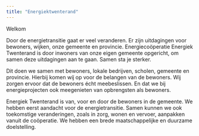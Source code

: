 ```yaml
---
title: "Energiektwenterand"
---
```


Welkom

Door de energietransitie gaat er veel veranderen. Er zijn uitdagingen voor bewoners, wijken, onze gemeente en provincie. Energiecoöperatie Energiek Twenterand is door inwoners van onze eigen gemeente opgericht, om samen deze uitdagingen aan te gaan. Samen sta je sterker.

Dit doen we samen met bewoners, lokale bedrijven, scholen, gemeente en provincie. Hierbij komen wíj́ op voor de belangen van de bewoners. Wij zorgen ervoor dat de bewoners écht meebeslissen. En dat we bij energieprojecten ook meegenieten van opbrengsten als bewoners.

Energiek Twenterand is van, voor en door de bewoners in de gemeente.  We hebben eerst aandacht voor de energietransitie. Samen kunnen we ook toekomstige veranderingen, zoals in zorg, wonen en vervoer, aanpakken vanuit de coöperatie. We hebben een brede maatschappelijke en duurzame doelstelling.




